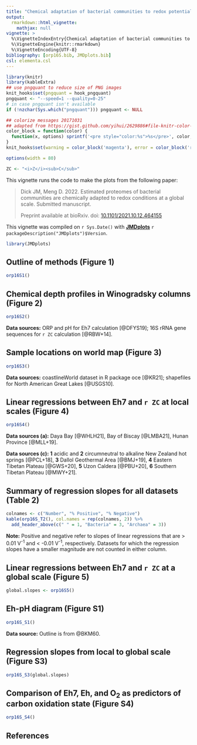 ```yaml
---
title: "Chemical adaptation of bacterial communities to redox potential (2022)"
output: 
  rmarkdown::html_vignette:
    mathjax: null
vignette: >
  %\VignetteIndexEntry{Chemical adaptation of bacterial communities to redox potential (2022)}
  %\VignetteEngine{knitr::rmarkdown}
  %\VignetteEncoding{UTF-8}
bibliography: [orp16S.bib, JMDplots.bib]
csl: elementa.csl
---
```


<style>
/* https://gomakethings.com/how-to-break-an-image-out-of-its-parent-container-with-css/ */
@media (min-width: 700px) {
  .full-width {
    left: 50%;
    margin-left: -50vw;
    margin-right: -50vw;
    max-width: 100vw;
    position: relative;
    right: 50%;
    width: 100vw;
  }
}
@media (min-width: 900px) {
  .full-width {
    left: 50vw; /* fallback if needed */
    left: calc(50vw - 100px);
    width: 900px;
    position: relative;
  }
}
</style>

```r
library(knitr)
library(kableExtra)
## use pngquant to reduce size of PNG images
knit_hooks$set(pngquant = hook_pngquant)
pngquant <- "--speed=1 --quality=0-25"
# in case pngquant isn't available
if (!nzchar(Sys.which("pngquant"))) pngquant <- NULL 

## colorize messages 20171031
## adapted from https://gist.github.com/yihui/2629886#file-knitr-color-msg-rnw
color_block = function(color) {
  function(x, options) sprintf('<pre style="color:%s">%s</pre>', color, x)
}
knit_hooks$set(warning = color_block('magenta'), error = color_block('red'), message = color_block('blue'))
```

```r
options(width = 80)
```

```r
ZC <- "<i>Z</i><sub>C</sub>"
```

This vignette runs the code to make the plots from the following paper:

> Dick JM, Meng D. 2022. Estimated proteomes of bacterial communities are chemically adapted to redox conditions at a global scale. Submitted manuscript.
>
> Preprint available at bioRxiv. doi: [10.1101/2021.10.12.464155](https://doi.org/10.1101/2021.10.12.464155)

This vignette was compiled on `r Sys.Date()` with **[JMDplots](https://github.com/jedick/JMDplots)** `r packageDescription("JMDplots")$Version`.

```r
library(JMDplots)
```

## Outline of methods (Figure 1)
```r
orp16S1()
```

## Chemical depth profiles in Winogradsky columns (Figure 2)
```r
orp16S2()
```

**Data sources:** ORP and pH for Eh7 calculation [@DFYS19]; 16S rRNA gene sequences for `r ZC` calculation [@RBW+14].

## Sample locations on world map (Figure 3)
```r
orp16S3()
```

**Data sources:** coastlineWorld dataset in R package oce [@KR21]; shapefiles for North American Great Lakes [@USGS10].

## Linear regressions between Eh7 and `r ZC` at local scales (Figure 4)
```r
orp16S4()
```

**Data sources (a):** Daya Bay [@WHLH21], Bay of Biscay [@LMBA21], Hunan Province [@MLL+19].

**Data sources (c):** **1** acidic and **2** circumneutral to alkaline New Zealand hot springs [@PCL+18], **3** Dallol Geothermal Area [@BMJ+19], **4** Eastern Tibetan Plateau [@GWS+20], **5** Uzon Caldera [@PBU+20], **6** Southern Tibetan Plateau [@MWY+21].

## Summary of regression slopes for all datasets (Table 2)
```r
colnames <- c("Number", "% Positive", "% Negative")
kable(orp16S_T2(), col.names = rep(colnames, 2)) %>%
  add_header_above(c(" " = 1, "Bacteria" = 3, "Archaea" = 3))
```

**Note:** Positive and negative refer to slopes of linear regressions that are > 0.01 V^-1^ and < -0.01 V^-1^, respectively.
Datasets for which the regression slopes have a smaller magnitude are not counted in either column.

## Linear regressions between Eh7 and `r ZC` at a global scale (Figure 5)
```r
global.slopes <- orp16S5()
```

## Eh-pH diagram (Figure S1)
```r
orp16S_S1()
```

**Data source:** Outline is from @BKM60.

## Regression slopes from local to global scale (Figure S3)
```r
orp16S_S3(global.slopes)
```

## Comparison of Eh7, Eh, and O~2~ as predictors of carbon oxidation state (Figure S4)
```r
orp16S_S4()
```

## References
